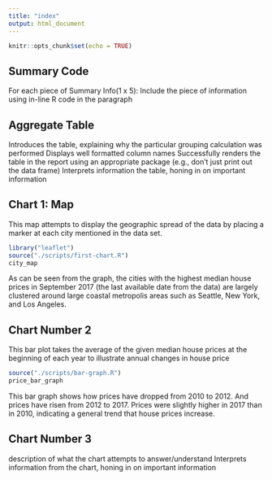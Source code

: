 ```yaml
---
title: "index"
output: html_document
---
```


```r
knitr::opts_chunk$set(echo = TRUE)
```

## Summary Code

For each piece of Summary Info(1 x 5): Include the piece of information using in-line R code in the paragraph

## Aggregate Table

Introduces the table, explaining why the particular grouping calculation was performed
Displays well formatted column names
Successfully renders the table in the report using an appropriate package (e.g., don't just print
out the data frame)
Interprets information the table, honing in on important information
 
## Chart 1: Map

This map attempts to display the geographic spread of the data by placing a
marker at each city mentioned in the data set.
```r
library("leaflet")
source("./scripts/first-chart.R")
city_map
```
As can be seen from the graph, the cities with the highest median house prices
in September 2017 (the last available date from the data) are largely clustered
around large coastal metropolis areas such as Seattle, New York, and Los
Angeles.

## Chart Number 2
This bar plot takes the average of the given median house prices at the
beginning of each year to illustrate annual changes in house price
```r
source("./scripts/bar-graph.R")
price_bar_graph
```
This bar graph shows how prices have dropped from 2010 to 2012. And prices have
risen from 2012 to 2017. Prices were slightly higher in 2017 than in 2010,
indicating a general trend that house prices increase.

## Chart Number 3
description of what the chart attempts to answer/understand
Interprets information from the chart, honing in on important information
 
